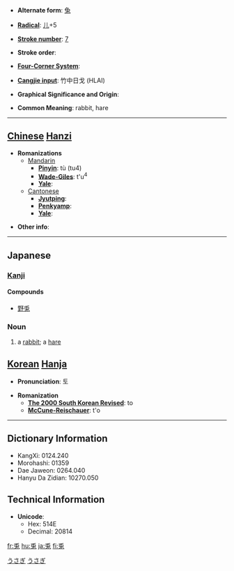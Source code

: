 * '''Alternate form''': [[兔]]

* '''[[Wiktionary:Chinese radical index| Radical]]''': [[Wiktionary:Chinese radical index 儿|儿]]+5

* '''[[Wiktionary:Chinese total strokes index|Stroke number]]''': [[Wiktionary:Chinese total strokes index 7|7]]

* '''Stroke order''': 

* '''[[Wiktionary:Chinese four corner index|Four-Corner System]]''': 

* '''[[Wiktionary:Chinese Cangjie index|Cangjie input]]''': 竹中日戈 (HLAI)

* '''Graphical Significance and Origin''': 

* '''Common Meaning''': rabbit, hare

----

== [[Chinese]] [[Hanzi]] ==

* '''Romanizations'''
** [[Mandarin]]
*** '''[[Pinyin]]''': tù (tu4)
*** '''[[Wade-Giles]]''': t'u<sup>4</sup>
*** '''[[Yale]]''': 
**[[Cantonese]]
***'''[[Jyutping]]''':
***'''[[Penkyamp]]''': 
***'''[[Yale]]''': 

* '''Other info''': 

----

==Japanese==
[[Category:1000_Japanese_basic_words|うさぎ]]
[[Category:Japanese language|うさぎ]]
===[[Kanji]]===
{{kanji|on readings=[[と]] (to)|kun readings=[[うさぎ]] (usagi)}}

====Compounds====
*[[野兎]]

=== Noun ===
{{janoun|うさぎ|usagi}}
#a [[rabbit]]; a [[hare]]

== [[Korean]] [[Hanja]] ==

* '''Pronunciation''': 토

* '''Romanization'''
** '''[[The 2000 South Korean Revised Romanization|The 2000 South Korean Revised]]''': to
** '''[[McCune-Reischauer]]''': t'o

----

== Dictionary Information ==

* KangXi: 0124.240
* Morohashi: 01359
* Dae Jaweon: 0264.040
* Hanyu Da Zidian: 10270.050

== Technical Information ==

* '''Unicode''':
** Hex: 514E
** Decimal: 20814

[[fr:兎]]
[[hu:兎]]
[[ja:兎]]
[[fi:兎]]